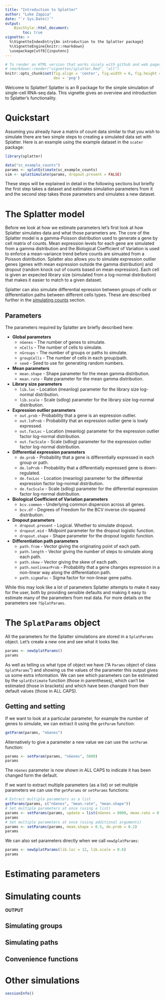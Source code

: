 ```yaml
---
title: "Introduction to Splatter"
author: "Luke Zappia"
date: "`r Sys.Date()`"
output:
    BiocStyle::html_document:
        toc: true
vignette: >
  %\VignetteIndexEntry{An introduction to the Splatter package}
  %\VignetteEngine{knitr::rmarkdown}
  \usepackage[utf8]{inputenc}
---
```


```r
# To render an HTML version that works nicely with github and web pages, do:
# rmarkdown::render("vignettes/splatter.Rmd", "all")
knitr::opts_chunk$set(fig.align = 'center', fig.width = 6, fig.height = 5,
                      dev = 'png')
```

Welcome to Splatter! Splatter is an R package for the simple simulation of
single-cell RNA-seq data. This vignette gives an overview and introduction to
Splatter's functionality.

# Quickstart

Assuming you already have a matrix of count data similar to that you wish to
simulate there are two simple steps to creating a simulated data set with
Splatter. Here is an example using the example dataset in the `scater` package:

```r
library(splatter)

data("sc_example_counts")
params <- splatEstimate(sc_example_counts)
sim <- splatSimulate(params, dropout.present = FALSE)
```

These steps will be explained in detail in the following sections but briefly
the first step takes a dataset and estimates simulation parameters from it and
the second step takes those parameters and simulates a new dataset.

# The Splatter model

Before we look at how we estimate parameters let's first look at how Splatter
simulates data and what those parameters are. The core of the Splatter model is
a gamma-Poisson distribution used to generate a gene by cell matrix of counts.
Mean expression levels for each gene are simulated from a gamma distribution
and the Biological Coefficient of Variation is used to enforce a mean-variance
trend before counts are simuated from a Poisson distribution. Splatter also
allows you to simulate expression outlier genes (genes with mean expression
outside the gamma distribution) and dropout (random knock out of counts based
on mean expression). Each cell is given an expected library size (simulated
from a log-normal distribution) that makes it easier to match to a given
dataset.

Splatter can also simulate differential epression between groups of cells or
differentiation paths between different cells types. These are described further
in the [simulating counts] section.

## Parameters

The parameters required by Splatter are briefly described here:

* **Global parameters**
    * `nGenes` - The number of genes to simulate.
    * `nCells` - The number of cells to simulate.
    * `nGroups` - The number of groups or paths to simulate.
    * `groupCells` - The number of cells in each group/path.
    * `seed` - Seed to use for generating random numbers.
* **Mean parameters**
    * `mean.shape` - Shape parameter for the mean gamma distribution.
    * `mean.rate` - Rate parameter for the mean gamma distribution.
* **Library size parameters**
    * `lib.loc` - Location (meanlog) parameter for the library size log-normal
      distribution.
    * `lib.scale` - Scale (sdlog) parameter for the library size log-normal
      distribution.
* **Expression outlier parameters**
    * `out.prob` - Probability that a gene is an expression outlier.
    * `out.loProb` - Probability that an expression outlier gene is lowly
      expressed.
    * `out.facLoc` - Location (meanlog) parameter for the expression outlier
      factor log-normal distribution.
    * `out.facScale` - Scale (sdlog) parameter for the expression outlier factor
      log-normal distribution.
* **Differential expression parameters**
    * `de.prob` - Probability that a gene is differentially expressed in each
      group or path.
    * `de.loProb` - Probability that a differentially expressed gene is
      down-regulated.
    * `de.facLoc` - Location (meanlog) parameter for the differential expression
      factor log-normal distribution.
    * `de.facScale` - Scale (sdlog) parameter for the differential expression
      factor log-normal distribution.
* **Biological Coefficient of Variation parameters**
    * `bcv.common` - Underlying common dispersion across all genes.
    * `bcv.df` - Degrees of Freedom for the BCV inverse chi-squared
      distribution.
* **Dropout parameters**
    * `dropout.present` - Logical. Whether to simulate dropout.
    * `dropout.mid` - Midpoint parameter for the dropout logistic function.
    * `dropout.shape` - Shape parameter for the dropout logistic function.
* **Differentiation path parameters**
    * `path.from` - Vector giving the originating point of each path.
    * `path.length` - Vector giving the number of steps to simulate along each
      path.
    * `path.skew` - Vector giving the skew of each path.
    * `path.nonlinearProb` - Probability that a gene changes expression in a
      non-linear way along the differentiation path.
    * `path.sigmaFac` - Sigma factor for non-linear gene paths.

While this may look like a lot of parameters Splatter attempts to make it easy
for the user, both by providing sensible defaults and making it easy to estimate
many of the parameters from real data. For more details on the parameters see
`?SplatParams`.

# The `SplatParams` object

All the parameters for the Splatter simulations are stored in a `SplatParams`
object. Let's create a new one and see what it looks like.

```r
params <- newSplatParams()
params
```

As well as telling us what type of object we have ("A `Params` object of class
`SplatParams`") and showing us the values of the parameter this output gives us
some extra information. We can see which parameters can be estimated by the
`splatEstimate` function (those in parentheses), which can't be estimated
(those in brackets) and which have been changed from their default values (those
in ALL CAPS). 

## Getting and setting

If we want to look at a particular parameter, for example the number of genes to
simulate, we can extract it using the `getParam` function:

```r
getParam(params, "nGenes")
```

Alternatively to give a parameter a new value we can use the `setParam`
function:

```r
params <- setParam(params, "nGenes", 5000)
params
```

The `nGenes` parameter is now shown in ALL CAPS to indicate it has been changed
form the default.

If we want to extract multiple parameters (as a list) or set multiple parameters
we can use the `getParams` or `setParams` functions:

```r
# Extract multiple parameters as a list
getParams(params, c("nGenes", "mean.rate", "mean.shape"))
# Set multiple parameters at once (using a list)
params <- setParams(params, update = list(nGenes = 8000, mean.rate = 0.5))
params
# Set multiple parameters at once (using additional arguments)
params <- setParams(params, mean.shape = 0.5, de.prob = 0.2)
params
```

We can also set parameters directly when we call `newSplatParams`:

```r
params <- newSplatParams(lib.loc = 12, lib.scale = 0.6)
params
```

# Estimating parameters

# Simulating counts

**OUTPUT**

## Simulating groups

## Simulating paths

## Convenience functions

# Other simulations

```r
sessionInfo()
```


